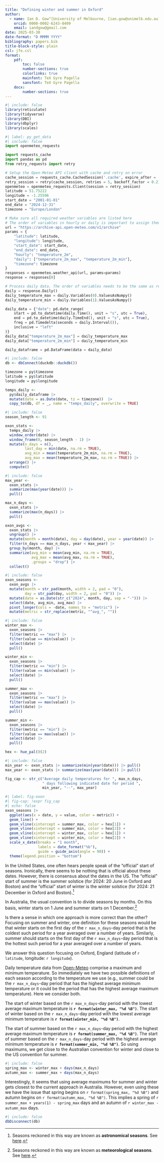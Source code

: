 ```yaml
---
title: "Defining winter and summer in Oxford"
author: 
  - name: Ian D. Gow^[University of Melbourne, [ian.gow@unimelb.edu.au](mailto:ian.gow@unimelb.edu.au)]
    orcid: 0000-0002-6243-8409
    email: iandgow@gmail.com
date: 2025-03-30
date-format: "D MMMM YYYY"
bibliography: papers.bib
title-block-style: plain
csl: jfe.csl
format: 
    pdf:
        toc: false
        number-sections: true
        colorlinks: true
        mainfont: TeX Gyre Pagella
        sansfont: TeX Gyre Pagella
    docx:
        number-sections: true
---
```


```r
#| include: false
library(reticulate)
library(tidyverse)
library(DBI)
library(dbplyr)
library(scales)
```

```python
#| label: py_get_data
#| include: false
import openmeteo_requests

import requests_cache
import pandas as pd
from retry_requests import retry

# Setup the Open-Meteo API client with cache and retry on error
cache_session = requests_cache.CachedSession('.cache', expire_after = -1)
retry_session = retry(cache_session, retries = 5, backoff_factor = 0.2)
openmeteo = openmeteo_requests.Client(session = retry_session)
latitude = 51.75222
longitude = -1.25596
start_date = "2001-01-01"
end_date = "2024-12-31"
timezone = "Europe/London"

# Make sure all required weather variables are listed here
# The order of variables in hourly or daily is important to assign them correctly below
url = "https://archive-api.open-meteo.com/v1/archive"
params = {
	"latitude": latitude,
	"longitude": longitude,
	"start_date": start_date,
	"end_date": end_date,
	"hourly": "temperature_2m",
	"daily": ["temperature_2m_max", "temperature_2m_min"],
	"timezone": timezone
}
responses = openmeteo.weather_api(url, params=params)
response = responses[0]

# Process daily data. The order of variables needs to be the same as requested.
daily = response.Daily()
daily_temperature_max = daily.Variables(0).ValuesAsNumpy()
daily_temperature_min = daily.Variables(1).ValuesAsNumpy()

daily_data = {"date": pd.date_range(
	start = pd.to_datetime(daily.Time(), unit = "s", utc = True),
	end = pd.to_datetime(daily.TimeEnd(), unit = "s", utc = True),
	freq = pd.Timedelta(seconds = daily.Interval()),
	inclusive = "left"
)}
daily_data["temperature_2m_max"] = daily_temperature_max
daily_data["temperature_2m_min"] = daily_temperature_min

daily_dataframe = pd.DataFrame(data = daily_data)
```

```r
#| include: false
db <- dbConnect(duckdb::duckdb())

timezone = py$timezone
latitude = py$latitude
longitude = py$longitude

temps_daily <-
  py$daily_dataframe |>
  mutate(date = as.Date(date, tz = timezone))  |>
  copy_to(db, df = _, name = "temps_daily", overwrite = TRUE)
```

```r
#| include: false
season_length <- 91

oxon_stats <-
  temps_daily |>
  window_order(date) |>
  window_frame(0, season_length - 1) |>
  mutate(n_days = n(),
         last_day = min(date, na.rm = TRUE),
         avg_min = mean(temperature_2m_min, na.rm = TRUE),
         avg_max = mean(temperature_2m_max, na.rm = TRUE)) |>
  arrange() |>
  compute()
```

```r
#| include: false
max_year <-
  oxon_stats |>
  summarize(max(year(date))) |>
  pull()

max_n_days <-
  oxon_stats |>
  summarize(max(n_days)) |>
  pull()

oxon_avgs <-
  oxon_stats |>
  ungroup() |>
  mutate(month = month(date), day = day(date), year = year(date)) |>
  filter(n_days == max_n_days, year < max_year) |>
  group_by(month, day) |>
  summarize(avg_min = mean(avg_min, na.rm = TRUE),
            avg_max = mean(avg_max, na.rm = TRUE),
            .groups = "drop") |>
  collect()
```

```r
#| include: false
oxon_seasons <-
  oxon_avgs |> 
  mutate(month = str_pad(month, width = 2, pad = "0"),
         day = str_pad(day, width = 2, pad = "0")) |>
  mutate(date = as.Date(str_c("2024", month, day, sep = "-"))) |>
  select(date, avg_min, avg_max) |>
  pivot_longer(cols = -date, names_to = "metric") |>
  mutate(metric = str_replace(metric, "^avg_", ""))
```

```r
#| include: false
winter_max <-
  oxon_seasons |>
  filter(metric == "max") |>
  filter(value == min(value)) |>
  select(date) |>
  pull()

winter_min <-
  oxon_seasons |>
  filter(metric == "min") |>
  filter(value == min(value)) |>
  select(date) |>
  pull()

summer_max <-
  oxon_seasons |>
  filter(metric == "max") |>
  filter(value == max(value)) |>
  select(date) |>
  pull()

summer_min <-
  oxon_seasons |>
  filter(metric == "min") |>
  filter(value == max(value)) |>
  select(date) |>
  pull()

hex <- hue_pal()(2)
```

```r
#| include: false
min_year <- oxon_stats |> summarize(min(year(date))) |> pull()
max_year <- oxon_stats |> summarize(max(year(date))) |> pull()

fig_cap <- str_c("Average daily temperatures for ", max_n_days, 
                 " days following indicated date for period ",
                 min_year, "--", max_year)
```

```r
#| label: fig-oxon
#| fig-cap: !expr fig_cap
#| echo: false
oxon_seasons |>
  ggplot(aes(x = date, y = value, color = metric)) + 
  geom_line() +
  geom_vline(xintercept = summer_max, color = hex[1]) +
  geom_vline(xintercept = summer_min, color = hex[2]) +
  geom_vline(xintercept = winter_max, color = hex[1]) +
  geom_vline(xintercept = winter_min, color = hex[2]) +
  scale_x_date(breaks = "1 month",
               labels = date_format("%b"),
               guide = guide_axis(angle = 90)) +
  theme(legend.position = "bottom")
```

In the United States, one often hears people speak of the "official" start of seasons.
Ironically, there seems to be nothing that is official about these dates.
However, there is consensus about the dates in the US.
The "official" start of summer is the summer solstice (for 2024: 20 June in Oxford and Boston) and the "official" start of winter is the winter solstice (for 2024: 21 December in Oxford and Boston).^[Seasons reckoned in this way are known as **astronomical seasons**. See [here](https://en.wikipedia.org/wiki/Season#Meteorological).]

In Australia, the usual convention is to divide seasons by months.
On this basis, winter starts on 1 June and summer starts on 1 December.^[Seasons reckoned in this way are known as **meteorological seasons**. See [here](https://en.wikipedia.org/wiki/Season#Astronomical).]

Is there a sense in which one approach is more correct than the other?
Focusing on summer and winter, one definition for these seasons would be that winter starts on the first day of the `r max_n_days`-day period that is the coldest such period for a year averaged over a number of years.
Similarly, summer should starts on the first day of the `r max_n_days`-day period that is the hottest such period for a year averaged over a number of years.

We answer this question focusing on Oxford, England (latitude of `r latitude`, longitude: `r longitude`).

Daily temperature data from [Open-Meteo](https://open-meteo.com) comprise a maximum and minimum temperature.
So immediately we have two possible definitions of each season according to the temperature we use (e.g., summer could be the `r max_n_days`-day period that has the highest average minimum temperature or it could be the period that has the highest average maximum temperature).
Here we consider both.

The start of winter based on the `r max_n_days`-day period with the lowest average maximum temperature is **`r format(winter_max, "%d %B")`**.
The start of winter based on the `r max_n_days`-day period with the lowest average minimum temperature is **`r format(winter_min, "%d %B")`**.

The start of summer based on the `r max_n_days`-day period with the highest average maximum temperature is **`r format(summer_max, "%d %B")`**.
The start of summer based on the `r max_n_days`-day period with the highest average minimum temperature is **`r format(summer_min, "%d %B")`**.
So using maximums, we get close to the Australian convention for winter and close to the US convention for summer.


```r
#| include: false
spring_max <- winter_max + days(max_n_days)
autumn_max <- summer_max + days(max_n_days)
```

Interestingly, it seems that using average maximums for summer and winter gets closest to the current approach in Australia.
However, even using these we have the issue that spring begins on `r format(spring_max, "%d %B")` and autumn begins on `r format(autumn_max, "%d %B")`.
This implies a spring of `r summer_max + years(1) - spring_max` days and an autumn of `r winter_max - autumn_max` days.

```r
#| include: false
dbDisconnect(db)
```
